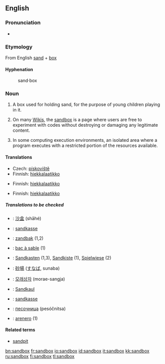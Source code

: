 {{selfref|For the Wiktionary test page, see [[Wiktionary:Sandbox]].}}
==English==

===Pronunciation===
*{{IPA|/'sændbɑks/}}

===Etymology===
From English [[sand]] + [[box]]

====Hyphenation====
{{rfc-header|Hyphenation}}
:sand&middot;box

===Noun===
{{en-noun-reg-es}}

# A box used for holding sand, for the purpose of young children playing in it.
# {{wjargon}} On many [[Wiki]]s, the [[Wiktionary:Sandbox|sandbox]] is a page where users are free to experiment with codes without destroying or damaging any legitimate content.
# In some computing execution environments, an isolated area where a program executes with a restricted portion of the resources available.

====Translations====
{{trans-top|box with sand for children}}
*Czech: [[pískoviště]] {{n}}
*Finnish: [[hiekkalaatikko]]
{{trans-mid}}
{{trans-bottom}}

{{trans-top|wiki sandbox}}
*Finnish: [[hiekkalaatikko]]
{{trans-mid}}
{{trans-bottom}}

{{trans-top|isolated program execution area}}
*Finnish: [[hiekkalaatikko]]
{{trans-mid}}
{{trans-bottom}}

=====Translations to be checked=====
{{checktrans}}

*{{ttbc|Chinese}}: [[沙盒]] (shāhé)
*{{ttbc|Danish}}: [[sandkasse]]
*{{ttbc|Dutch}}: [[zandbak]] {{m}} (1,2)
*{{ttbc|French}}: [[bac à sable]] {{m}} (1)
*{{ttbc|German}}: [[Sandkasten]] {{m}} (1,3), [[Sandkiste]] {{f}} (1), [[Spielwiese]] {{f}} (2)

*{{ttbc|Japanese}}: [[砂場]] ([[すなば]], sunaba)
*{{ttbc|Korean}}: [[모래상자]] (morae-sangja)
*{{ttbc|Luxembourgish}}: [[Sandkaul]]
*{{ttbc|Norwegian}}: [[sandkasse]] {{m}}
*{{ttbc|Russian}}: [[песочница]] (pesóčnitsa) {{f}}
*{{ttbc|Spanish}}: [[arenero]] {{m}} (1)


====Related terms====
*[[sandpit]]

[[bn:sandbox]]
[[fr:sandbox]]
[[io:sandbox]]
[[id:sandbox]]
[[it:sandbox]]
[[kk:sandbox]]
[[ru:sandbox]]
[[fi:sandbox]]
[[tl:sandbox]]